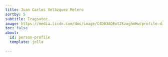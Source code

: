 ```yaml
---
title: Juan Carlos Velázquez Melero
sortby: 5
subtitle: Tragsatec.
image: https://media.licdn.com/dms/image/C4D03AQEot2SzoghmHw/profile-displayphoto-shrink_800_800/0/1590605815232?e=2147483647&v=beta&t=ZmkMaQLmnS_icA4oLOCi5Aj0NEwqXAOv0i2okHeDMkc
toc: false
about:
  id: person-profile
  template: jolla
 
---
```


:::{#person-profile}
:::




